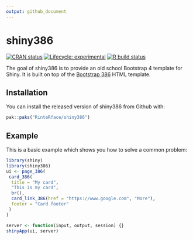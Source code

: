 ```yaml
---
output: github_document
---
```


<!-- README.md is generated from README.Rmd. Please edit that file -->

# shiny386

<!-- badges: start -->
[![CRAN status](https://www.r-pkg.org/badges/version/shiny386)](https://CRAN.R-project.org/package=shiny386)
[![Lifecycle: experimental](https://img.shields.io/badge/lifecycle-experimental-orange.svg)](https://www.tidyverse.org/lifecycle/#experimental)
[![R build status](https://github.com/RinteRface/shiny386/workflows/R-CMD-check/badge.svg)](https://github.com/RinteRface/shiny386/actions)
<!-- badges: end -->

The goal of shiny386 is to provide an old school Bootstrap 4 template for Shiny. It is built on top of the [Bootstrap 386](http://kristopolous.github.io/BOOTSTRA.386/demo.html) HTML template.

## Installation

You can install the released version of shiny386 from Github with:

``` r
pak::paks("RinteRface/shiny386")
```

## Example

This is a basic example which shows you how to solve a common problem:

``` r
library(shiny)
library(shiny386)
ui <- page_386(
 card_386(
  title = "My card",
  "This is my card",
  br(),
  card_link_386(href = "https://www.google.com", "More"),
  footer = "Card footer"
 )
)

server <- function(input, output, session) {}
shinyApp(ui, server)
```
